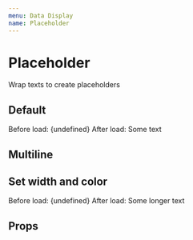 ```yaml
---
menu: Data Display
name: Placeholder
---
```



# Placeholder

Wrap texts to create placeholders

## Default

<Playground>
  <Text caption element="div">
    Before load:
  </Text>
  <Text>
    <Placeholder>{undefined}</Placeholder>
  </Text>
  <Divider />
  <Text caption element="div">
    After load:
  </Text>
  <Text>
    <Placeholder>Some text</Placeholder>
  </Text>
</Playground>

## Multiline

<Playground>
  <Text>
    <Placeholder />
    <Placeholder />
    <Placeholder width="56%" />
  </Text>
</Playground>

## Set width and color

<Playground>
  <Text caption element="div">
    Before load:
  </Text>
  <Text color="primary">
    <Placeholder inline width="7em">
      {undefined}
    </Placeholder>
  </Text>
  <Divider />
  <Text caption element="div">
    After load:
  </Text>
  <Text color="primary">
    <Placeholder width="7em">Some longer text</Placeholder>
  </Text>
</Playground>

## Props

<Props of={Placeholder} />
